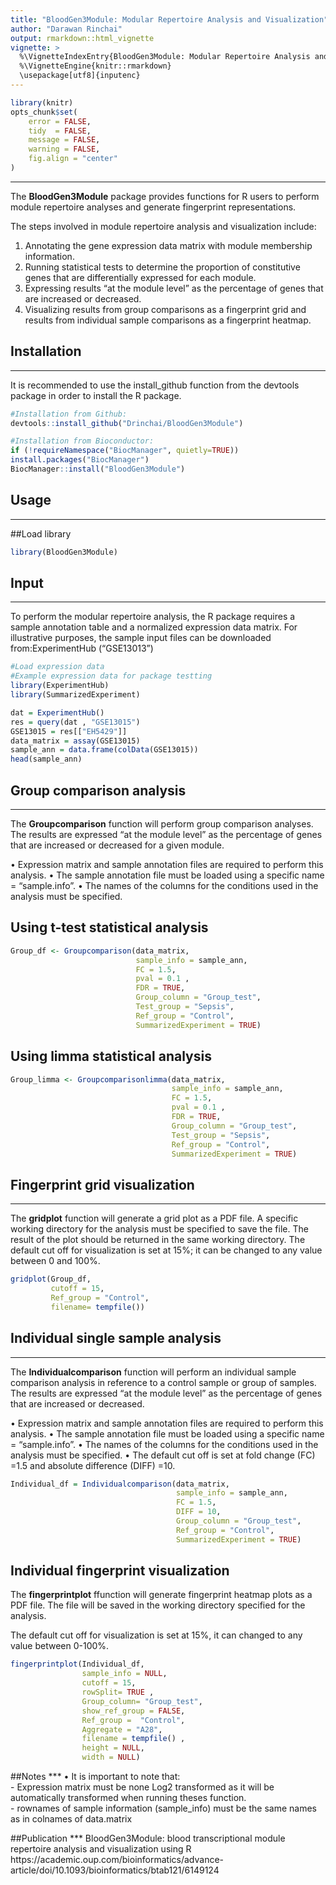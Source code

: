 ```yaml
---
title: "BloodGen3Module: Modular Repertoire Analysis and Visualization"
author: "Darawan Rinchai"
output: rmarkdown::html_vignette
vignette: >
  %\VignetteIndexEntry{BloodGen3Module: Modular Repertoire Analysis and Visualization}
  %\VignetteEngine{knitr::rmarkdown}
  \usepackage[utf8]{inputenc}
---
```


```r
library(knitr)
opts_chunk$set(
    error = FALSE,
    tidy  = FALSE,
    message = FALSE,
    warning = FALSE,
    fig.align = "center"
)
```

***
The **BloodGen3Module** package provides functions for R users to perform module repertoire analyses and generate fingerprint representations.

The steps involved in module repertoire analysis and visualization include:

1.	Annotating the gene expression data matrix with module membership information.\
2.	Running statistical tests to determine the proportion of constitutive genes that are differentially expressed for each module.\
3.	Expressing results “at the module level” as the percentage of genes that are increased or decreased.\
4.	Visualizing results from group comparisons as a fingerprint grid and results from individual sample comparisons as a fingerprint heatmap.\


## Installation
***
It is recommended to use the install_github function from the devtools package in order to install the R package.

```r
#Installation from Github:
devtools::install_github("Drinchai/BloodGen3Module")

#Installation from Bioconductor:
if (!requireNamespace("BiocManager", quietly=TRUE))
install.packages("BiocManager")
BiocManager::install("BloodGen3Module")

```

## Usage
  ***
##Load library

```r
library(BloodGen3Module)

```

## Input
  ***
To perform the modular repertoire analysis, the R package requires a sample annotation table and a normalized expression data matrix. For illustrative purposes, the sample input files can be downloaded from:ExperimentHub ("GSE13013")

```r
#Load expression data
#Example expression data for package testting
library(ExperimentHub)
library(SummarizedExperiment)

dat = ExperimentHub()
res = query(dat , "GSE13015")
GSE13015 = res[["EH5429"]]
data_matrix = assay(GSE13015)
sample_ann = data.frame(colData(GSE13015))
head(sample_ann)

```

## Group comparison analysis 
***
The **Groupcomparison** function will perform group comparison analyses. The results are expressed “at the module level” as the percentage of genes that are increased or decreased for a given module.

•	Expression matrix and sample annotation files are required to perform this analysis.
•	The sample annotation file must be loaded using a specific name = "sample.info".
•	The names of the columns for the conditions used in the analysis must be specified.


## Using t-test statistical analysis
```r
Group_df <- Groupcomparison(data_matrix,
                            sample_info = sample_ann,
                            FC = 1.5,
                            pval = 0.1 ,
                            FDR = TRUE,
                            Group_column = "Group_test",
                            Test_group = "Sepsis",
                            Ref_group = "Control",
                            SummarizedExperiment = TRUE)
```

## Using limma statistical analysis
```r
Group_limma <- Groupcomparisonlimma(data_matrix,
                                    sample_info = sample_ann,
                                    FC = 1.5,
                                    pval = 0.1 ,
                                    FDR = TRUE,
                                    Group_column = "Group_test",
                                    Test_group = "Sepsis",
                                    Ref_group = "Control",
                                    SummarizedExperiment = TRUE)
```



## Fingerprint grid visualization 
***
The **gridplot** function will generate a grid plot as a PDF file. A specific working directory for the analysis must be specified to save the file. The result of the plot should be returned in the same working directory.
The default cut off for visualization is set at 15%; it can be changed to any value between 0 and 100%.


```r
gridplot(Group_df, 
         cutoff = 15, 
         Ref_group = "Control",
         filename= tempfile())
```


## Individual single sample analysis 
***
The **Individualcomparison** function will perform an individual sample comparison analysis in reference to a control sample or group of samples. The results are expressed “at the module level” as the percentage of genes that are increased or decreased.

•	Expression matrix and sample annotation files are required to perform this analysis.
•	The sample annotation file must be loaded using a specific name = "sample.info".
•	The names of the columns for the conditions used in the analysis must be specified.
•	The default cut off is set at fold change (FC) =1.5 and absolute difference (DIFF) =10.

```r
Individual_df = Individualcomparison(data_matrix,
                                     sample_info = sample_ann,
                                     FC = 1.5,
                                     DIFF = 10,
                                     Group_column = "Group_test",
                                     Ref_group = "Control",
                                     SummarizedExperiment = TRUE)
```

## Individual fingerprint visualization 
The **fingerprintplot** ffunction will generate fingerprint heatmap plots as a PDF file. The file will be saved in the working directory specified for the analysis.

The default cut off for visualization is set at 15%, it can changed to any value between 0-100%.  

```r

fingerprintplot(Individual_df,
                sample_info = NULL,
                cutoff = 15,
                rowSplit= TRUE ,
                Group_column= "Group_test",
                show_ref_group = FALSE, 
                Ref_group =  "Control",
                Aggregate = "A28",
                filename = tempfile() ,
                height = NULL,
                width = NULL)

```

##Notes
***
•	It is important to note that:\
- Expression matrix must be none Log2 transformed as it will be automatically transformed when running theses function.\
- rownames of sample information (sample_info) must be the same names as in colnames of data.matrix

##Publication
***
BloodGen3Module: blood transcriptional module repertoire analysis and visualization using R
https://academic.oup.com/bioinformatics/advance-article/doi/10.1093/bioinformatics/btab121/6149124
